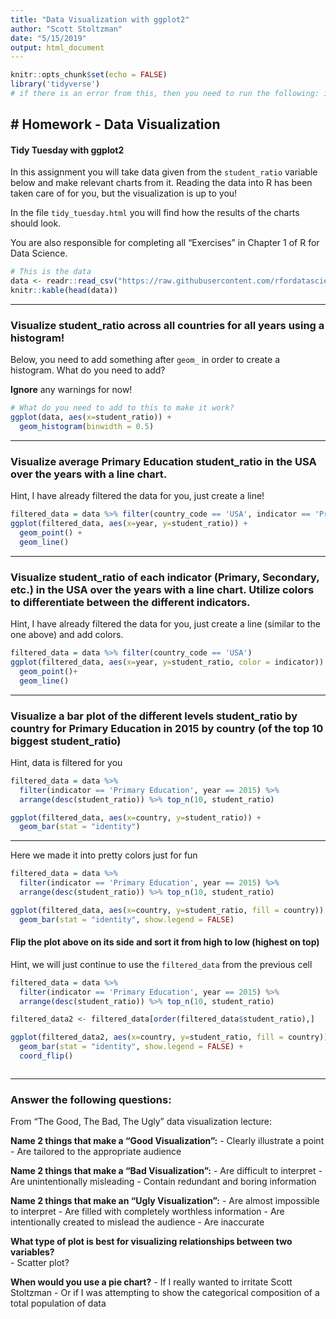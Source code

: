```yaml
---
title: "Data Visualization with ggplot2"
author: "Scott Stoltzman"
date: "5/15/2019"
output: html_document
---
```


```r
knitr::opts_chunk$set(echo = FALSE)
library('tidyverse')
# if there is an error from this, then you need to run the following: install.packages('tidyverse')
```


# Homework - Data Visualization  
-----
#### Tidy Tuesday with ggplot2  


In this assignment you will take data given from the `student_ratio` variable below and make relevant charts from it. Reading the data into R has been taken care of for you, but the visualization is up to you!

In the file `tidy_tuesday.html` you will find how the results of the charts should look.

You are also responsible for completing all "Exercises" in Chapter 1 of R for Data Science. 

```r
# This is the data
data <- readr::read_csv("https://raw.githubusercontent.com/rfordatascience/tidytuesday/master/data/2019/2019-05-07/student_teacher_ratio.csv")
knitr::kable(head(data))
```


----

### Visualize student_ratio across all countries for all years using a histogram!  

Below, you need to add something after `geom_` in order to create a histogram. What do you need to add?

**Ignore** any warnings for now!

```r
# What do you need to add to this to make it work?
ggplot(data, aes(x=student_ratio)) + 
  geom_histogram(binwidth = 0.5)
```

----

### Visualize average Primary Education student_ratio in the USA over the years with a line chart.  

Hint, I have already filtered the data for you, just create a line!


```r
filtered_data = data %>% filter(country_code == 'USA', indicator == 'Primary Education')
ggplot(filtered_data, aes(x=year, y=student_ratio)) + 
  geom_point() + 
  geom_line()
```

----

### Visualize student_ratio of each indicator (Primary, Secondary, etc.) in the USA over the years with a line chart. Utilize colors to differentiate between the different indicators.  

Hint, I have already filtered the data for you, just create a line (similar to the one above) and add colors.

```r
filtered_data = data %>% filter(country_code == 'USA')
ggplot(filtered_data, aes(x=year, y=student_ratio, color = indicator)) +
  geom_point()+
  geom_line()

```


----

### Visualize a bar plot of the different levels student_ratio by country for Primary Education in 2015 by country (of the top 10 biggest student_ratio)  

Hint, data is filtered for you


```r
filtered_data = data %>% 
  filter(indicator == 'Primary Education', year == 2015) %>%
  arrange(desc(student_ratio)) %>% top_n(10, student_ratio)

ggplot(filtered_data, aes(x=country, y=student_ratio)) + 
  geom_bar(stat = "identity")

```

----

Here we made it into pretty colors just for fun

```r
filtered_data = data %>% 
  filter(indicator == 'Primary Education', year == 2015) %>%
  arrange(desc(student_ratio)) %>% top_n(10, student_ratio)

ggplot(filtered_data, aes(x=country, y=student_ratio, fill = country)) + 
  geom_bar(stat = "identity", show.legend = FALSE)

```

#### Flip the plot above on its side and sort it from high to low (highest on top)  

Hint, we will just continue to use the `filtered_data` from the previous cell

```r

filtered_data = data %>% 
  filter(indicator == 'Primary Education', year == 2015) %>%
  arrange(desc(student_ratio)) %>% top_n(10, student_ratio)

filtered_data2 <- filtered_data[order(filtered_data$student_ratio),]

ggplot(filtered_data2, aes(x=country, y=student_ratio, fill = country)) + 
  geom_bar(stat = "identity", show.legend = FALSE) +
  coord_flip() 



```


----

### Answer the following questions:  

From "The Good, The Bad, The Ugly" data visualization lecture:  

**Name 2 things that make a "Good Visualization":**
  - Clearly illustrate a point
  - Are tailored to the appropriate audience
    
  
**Name 2 things that make a "Bad Visualization":**
  - Are difficult to interpret
  - Are unintentionally misleading
  - Contain redundant and boring information
  

**Name 2 things that make an "Ugly Visualization":**
  - Are almost impossible to interpret
  - Are filled with completely worthless information
  - Are intentionally created to mislead the audience
  - Are inaccurate

  
**What type of plot is best for visualizing relationships between two variables?**  
  - Scatter plot?


**When would you use a pie chart?**
  - If I really wanted to irritate Scott Stoltzman
  - Or if I was attempting to show the categorical composition of a total population of data

